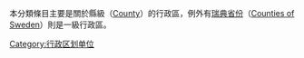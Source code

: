 {{Cat more|各國郡縣}}
本分類條目主要是關於縣級（[[:en:County|County]]）的行政區，例外有[[瑞典省份|瑞典省份]]（[[:en:Category:Counties_of_Sweden|Counties of Sweden]]）則是一級行政區。

{{Commons cat|Counties}}

[[Category:行政区划单位|Category:行政区划单位]]